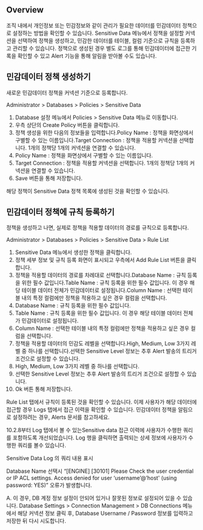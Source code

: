 ## Overview
조직 내에서 개인정보 또는 민감정보와 같이 관리가 필요한 데이터를 민감데이터 정책으로 설정하는 방법을 확인할 수 있습니다. Sensitive Data 메뉴에서 정책을 설정할 커넥션을 선택하여 정책을 생성하고, 민감한 데이터를 테이블, 컬럼 기준으로 규칙을 등록하고 관리할 수 있습니다. 정책으로 생성된 경우 별도 로그를 통해 민감데이터에 접근한 기록을 확인할 수 있고 Alert 기능을 통해 알림을 받아볼 수도 있습니다.

## 민감데이터 정책 생성하기
새로운 민감데이터 정책을 커넥션 기준으로 등록합니다.

Administrator > Databases > Policies > Sensitive Data

1. Database 설정 메뉴에서 Policies >  Sensitive Data 메뉴로 이동합니다.
2. 우측 상단의 Create Policy 버튼을 클릭합니다.
3. 정책 생성을 위한 다음의 정보들을 입력합니다.Policy Name : 정책을 화면상에서 구별할 수 있는 이름입니다.Target Connection : 정책을 적용할 커넥션을 선택합니다. 1개의 정책당 1개의 커넥션을 연결할 수 있습니다.
  1. Policy Name : 정책을 화면상에서 구별할 수 있는 이름입니다.
  2. Target Connection : 정책을 적용할 커넥션을 선택합니다. 1개의 정책당 1개의 커넥션을 연결할 수 있습니다.
4. Save 버튼을 통해 저장합니다.

해당 정책이 Sensitive Data 정책 목록에 생성된 것을 확인할 수 있습니다.

## 민감데이터 정책에 규칙 등록하기
정책을 생성하고 나면, 실제로 정책을 적용할 데이터의 경로를 규칙으로 등록합니다.

Administrator > Databases > Policies > Sensitive Data > Rule List

1. Sensitive Data 메뉴에서 생성한 정책을 클릭합니다.
2. 정책 세부 정보 및 규칙 등록 화면이 표시되고 우측에서 Add Rule List 버튼을 클릭합니다.
3. 정책을 적용할 데이터의 경로를 차례대로 선택합니다.Database Name : 규칙 등록을 위한 필수 값입니다.Table Name : 규칙 등록을 위한 필수 값입니다. 이 경우 해당 테이블 데이터 전체가 민감데이터로 설정됩니다.Column Name : 선택한 테이블 내의 특정 컬럼에만 정책을 적용하고 싶은 경우 컬럼을 선택합니다.
  1. Database Name : 규칙 등록을 위한 필수 값입니다.
  2. Table Name : 규칙 등록을 위한 필수 값입니다. 이 경우 해당 테이블 데이터 전체가 민감데이터로 설정됩니다.
  3. Column Name : 선택한 테이블 내의 특정 컬럼에만 정책을 적용하고 싶은 경우 컬럼을 선택합니다.
4. 정책을 적용할 데이터의 민감도 레벨을 선택합니다.High, Medium, Low 3가지 레벨 중 하나를 선택합니다.선택한 Sensitive Level 정보는 추후 Alert 발송의 트리거 조건으로 설정할 수 있습니다.
  1. High, Medium, Low 3가지 레벨 중 하나를 선택합니다.
  2. 선택한 Sensitive Level 정보는 추후 Alert 발송의 트리거 조건으로 설정할 수 있습니다.
5. Ok 버튼 통해 저장합니다.

Rule List 탭에서 규칙이 등록된 것을 확인할 수 있습니다. 이제 사용자가 해당 데이터에 접근할 경우 Logs 탭에서 접근 이력을 확인할 수 있습니다. 민감데이터 정책을 알림으로 설정하려는 경우, Alerts 문서를 참고하세요.

10.2.8부터 Log 탭에서 볼 수 있는Sensitive data 접근 이력에 사용자가 수행한 쿼리를 포함하도록 개선되었습니다.  Log 행을 클릭하면 출력되는 상세 정보에 사용자가 수행한 쿼리를 볼수 있습니다.

Sensitive Data Log 의 쿼리 내용 표시

Database Name 선택시 “[ENGINE] [30101] Please Check the user credential or IP ACL settings. Access denied for user ‘username’@’host' (using password: YES)” 오류가 발생합니다.

A. 이 경우, DB 계정 정보 설정이 안되어 있거나 잘못된 정보로 설정되어 있을 수 있습니다. Database Settings > Connection Management > DB Connections 메뉴에서 해당 커넥션 정보 클릭 후, Database Username / Password 정보를 입력하고 저장한 뒤 다시 시도합니다.
